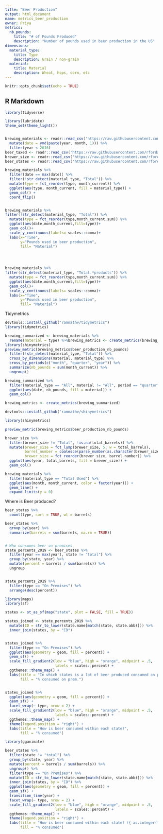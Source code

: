 ---
title: "Beer Production"
output: html_document
name: metrics_beer_production
owner: Priya
metrics:
  nb_pounds:
    title: "# of Pounds Produced"
    description: "Number of pounds used in beer production in the US"
dimensions:
  material_type:
    title: Type
    description: Grain / non-grain
  material:
    title: Material
    description: Wheat, hops, corn, etc
---

```{r setup, include=FALSE}
knitr::opts_chunk$set(echo = TRUE)
```

## R Markdown

```{r}
library(tidyverse)

library(lubridate)
theme_set(theme_light())


brewing_materials <- readr::read_csv('https://raw.githubusercontent.com/rfordatascience/tidytuesday/master/data/2020/2020-03-31/brewing_materials.csv') %>%
  mutate(date = ymd(paste(year, month, 1))) %>%
  filter(year < 2016)
beer_taxed <- readr::read_csv('https://raw.githubusercontent.com/rfordatascience/tidytuesday/master/data/2020/2020-03-31/beer_taxed.csv')
brewer_size <- readr::read_csv('https://raw.githubusercontent.com/rfordatascience/tidytuesday/master/data/2020/2020-03-31/brewer_size.csv')
beer_states <- readr::read_csv('https://raw.githubusercontent.com/rfordatascience/tidytuesday/master/data/2020/2020-03-31/beer_states.csv')
```

```{r}
brewing_materials %>%
  filter(date == max(date)) %>%
  filter(!str_detect(material_type, "Total")) %>%
  mutate(type = fct_reorder(type, month_current)) %>%
  ggplot(aes(type, month_current, fill = material_type)) +
  geom_col() +
  coord_flip()


brewing_materials %>% 
filter(!str_detect(material_type, "Total")) %>%
  mutate(type = fct_reorder(type,month_current,sum)) %>% 
  ggplot(aes(date,month_current,fill=type))+ 
  geom_col()+
  scale_y_continuous(labels= scales::comma)+
  labs(x="Time",
       y="Pounds used in beer production",
       fill= "Material")

  


brewing_materials %>% 
filter(str_detect(material_type, "Total.*products")) %>%
  mutate(type = fct_reorder(type,month_current,sum)) %>% 
  ggplot(aes(date,month_current,fill=type))+ 
  geom_col()+
  scale_y_continuous(labels= scales::comma)+
  labs(x="Time",
       y="Pounds used in beer production",
       fill= "Material")

```

Tidymetrics

```{r}
devtools::install_github("ramnathv/tidymetrics")
library(tidymetrics)

brewing_summarized <- brewing_materials %>%
  rename(material = type) %>%brewing_metrics <- create_metrics(brewing_summarized)
library(shinymetrics)
preview_metric(brewing_metrics$beer_production_nb_pounds)
  filter(!str_detect(material_type, "Total")) %>%
  cross_by_dimensions(material, material_type) %>%
  cross_by_periods(c("month", "quarter", "year")) %>%
  summarize(nb_pounds = sum(month_current)) %>%
  ungroup()
```



```{r}
brewing_summarized %>%
  filter(material_type == "All", material != "All", period == "quarter") %>%
  ggplot(aes(date, nb_pounds, fill = material)) +
  geom_col()
```

```{r}
brewing_metrics <- create_metrics(brewing_summarized)

devtools::install_github("ramnathv/shinymetrics")

library(shinymetrics)

preview_metric(brewing_metrics$beer_production_nb_pounds)

```

```{r}
brewer_size %>%
  filter(brewer_size != "Total", !is.na(total_barrels)) %>%
  mutate(brewer_size = fct_lump(brewer_size, 5, w = total_barrels),
         barrel_number = coalesce(parse_number(as.character(brewer_size)), 1),
         brewer_size = fct_reorder(brewer_size, barrel_number)) %>%
  ggplot(aes(year, total_barrels, fill = brewer_size)) +
  geom_col()
```

```{r}
brewing_materials %>%
  filter(material_type == "Total Used") %>%
  ggplot(aes(month, month_current, color = factor(year))) +
  geom_line() +
  expand_limits(y = 0)

```
Where is Beer produced?


```{r}
beer_states %>%
  count(type, sort = TRUE, wt = barrels)

beer_states %>%
  group_by(year) %>%
  summarize(barrels = sum(barrels, na.rm = TRUE))


# Who consumes beer on premises
state_percents_2019 <- beer_states %>%
  filter(year == max(year), state != "total") %>%
  group_by(state, year) %>%
  mutate(percent = barrels / sum(barrels)) %>%
  ungroup


state_percents_2019 %>%
  filter(type == "On Premises") %>%
  arrange(desc(percent))
```


```{r}
library(maps)
library(sf)

states <- st_as_sf(map("state", plot = FALSE, fill = TRUE))

states_joined <- state_percents_2019 %>%
  mutate(ID = str_to_lower(state.name[match(state, state.abb)])) %>%
  inner_join(states, by = "ID")


states_joined %>%
  filter(type == "On Premises") %>%
  ggplot(aes(geometry = geom, fill = percent)) +
  geom_sf() +
  scale_fill_gradient2(low = "blue", high = "orange", midpoint = .5,
                       labels = scales::percent) +
  ggthemes::theme_map() +
  labs(title = "In which states is a lot of beer produced consumed on premises?",
       fill = "% consumed on prem.")


states_joined %>%
  ggplot(aes(geometry = geom, fill = percent)) +
  geom_sf() +
  facet_wrap(~ type, nrow = 2) +
  scale_fill_gradient2(low = "blue", high = "orange", midpoint = .5,
                       labels = scales::percent) +
  ggthemes::theme_map() +
  theme(legend.position = "right") +
  labs(title = "How is beer consumed within each state?",
       fill = "% consumed")
```






```{r}
library(gganimate)

beer_states %>%
  filter(state != "total") %>%
  group_by(state, year) %>%
  mutate(percent = barrels / sum(barrels)) %>%
  ungroup() %>%
  filter(type == "On Premises") %>%
  mutate(ID = str_to_lower(state.name[match(state, state.abb)])) %>%
  inner_join(states, by = "ID") %>%
  ggplot(aes(geometry = geom, fill = percent)) +
  geom_sf() +
  transition_time(year) +
  facet_wrap(~ type, nrow = 2) +
  scale_fill_gradient2(low = "blue", high = "orange", midpoint = .5,
                       labels = scales::percent) +
  ggthemes::theme_map() +
  theme(legend.position = "right") +
  labs(title = "How is beer consumed within each state? ({ as.integer(frame_time) })",
       fill = "% consumed")
```

















